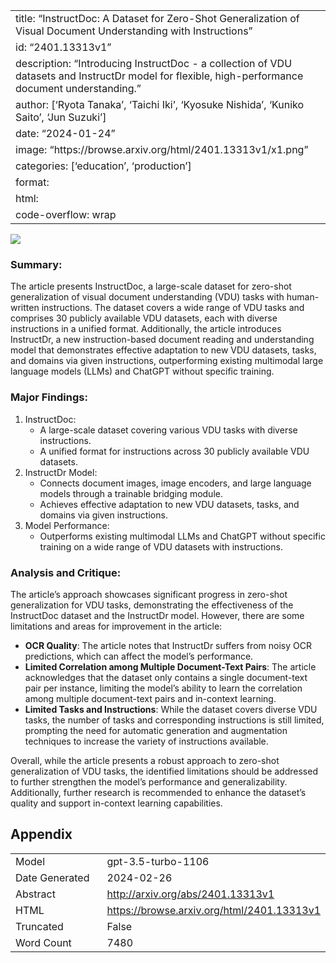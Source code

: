 
---
title: "InstructDoc: A Dataset for Zero-Shot Generalization of Visual Document Understanding with Instructions"
id: "2401.13313v1"
description: "Introducing InstructDoc - a collection of VDU datasets and InstructDr model for flexible, high-performance document understanding."
author: ['Ryota Tanaka', 'Taichi Iki', 'Kyosuke Nishida', 'Kuniko Saito', 'Jun Suzuki']
date: "2024-01-24"
image: "https://browse.arxiv.org/html/2401.13313v1/x1.png"
categories: ['education', 'production']
format:
  html:
    code-overflow: wrap
---

![](https://browse.arxiv.org/html/2401.13313v1/x1.png)

### **Summary:**
The article presents InstructDoc, a large-scale dataset for zero-shot generalization of visual document understanding (VDU) tasks with human-written instructions. The dataset covers a wide range of VDU tasks and comprises 30 publicly available VDU datasets, each with diverse instructions in a unified format. Additionally, the article introduces InstructDr, a new instruction-based document reading and understanding model that demonstrates effective adaptation to new VDU datasets, tasks, and domains via given instructions, outperforming existing multimodal large language models (LLMs) and ChatGPT without specific training.
  
### **Major Findings:**
1. InstructDoc: 
   - A large-scale dataset covering various VDU tasks with diverse instructions.
   - A unified format for instructions across 30 publicly available VDU datasets.

2. InstructDr Model:
   - Connects document images, image encoders, and large language models through a trainable bridging module.
   - Achieves effective adaptation to new VDU datasets, tasks, and domains via given instructions.

3. Model Performance:
   - Outperforms existing multimodal LLMs and ChatGPT without specific training on a wide range of VDU datasets with instructions.

### **Analysis and Critique:**
The article's approach showcases significant progress in zero-shot generalization for VDU tasks, demonstrating the effectiveness of the InstructDoc dataset and the InstructDr model. However, there are some limitations and areas for improvement in the article:
   
- **OCR Quality**: The article notes that InstructDr suffers from noisy OCR predictions, which can affect the model's performance.
- **Limited Correlation among Multiple Document-Text Pairs**: The article acknowledges that the dataset only contains a single document-text pair per instance, limiting the model's ability to learn the correlation among multiple document-text pairs and in-context learning.
- **Limited Tasks and Instructions**: While the dataset covers diverse VDU tasks, the number of tasks and corresponding instructions is still limited, prompting the need for automatic generation and augmentation techniques to increase the variety of instructions available.

Overall, while the article presents a robust approach to zero-shot generalization of VDU tasks, the identified limitations should be addressed to further strengthen the model's performance and generalizability. Additionally, further research is recommended to enhance the dataset's quality and support in-context learning capabilities.

## Appendix

|          |          |
|----------|----------|
| Model     | gpt-3.5-turbo-1106       |
| Date Generated     | 2024-02-26       |
| Abstract | [http://arxiv.org/abs/2401.13313v1](http://arxiv.org/abs/2401.13313v1)        |
| HTML     | [https://browse.arxiv.org/html/2401.13313v1](https://browse.arxiv.org/html/2401.13313v1)       |
| Truncated       | False       |
| Word Count       | 7480       |